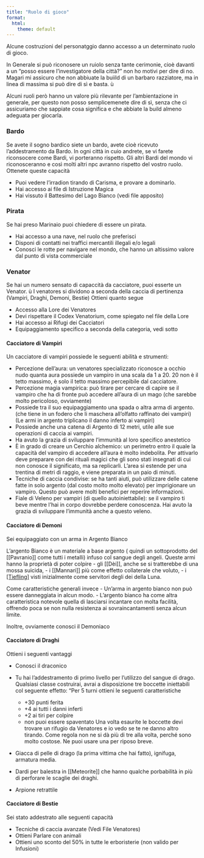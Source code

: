 ```yaml
---
title: "Ruolo di gioco"
format:
  html:
    theme: default
---
```

Alcune costruzioni del personatggio danno accesso a un determinato ruolo di gioco. 

In Generale si può riconosere un ruiolo senza tante cerimonie, cioè davanti a un "posso essere l'investigatore della città?" non ho motivi per dire di no. Magari mi assicuro che non abbiuate la buiild di un barbaro razziatore, ma in linea di massima si può dire di sì e basta. ù

Alcuni ruoli però hanno un valore più rilevante per l'ambientazione in generale, per questo non posso semplicemenete dire di sì, senza che ci assicuriamo che sappiate cosa significa e che abbiate la build almeno adeguata per giocarla. 

### Bardo 

Se avete il sogno bardico siete un bardo, avete cioè ricevuto l'addestramento da Bardo. In ogni città in cuio andrete, se vi farete riconsocere come Bardi, vi porteranno rispetto. Gli altri Bardi del mondo vi riconosceranno e così molti altri npc avranno rispetto del vostro ruolo. Ottenete queste capacità

- Puoi vedere l'irradion tirando di Carisma, e provare a dominarlo.
- Hai accesso ai file di Istruzione Magica
- Hai vissuto il Battesimo del Lago Bianco (vedi file apposito)

### Pirata

Se hai preso Marinaio puoi chiedere di essere un pirata. 

- Hai accesso a una nave, nel ruolo che preferisci
- Disponi di contatti nei traffici mercantili illegali e/o legali
- Conosci le rotte per navigare nel mondo, che hanno un altissimo valore dal punto di vista commerciale 

### Venator

Se hai un numero sensato di capaccità da cacciatore, puoi esserte un Venator. ù
I venatores si dividono a seconda della caccia di pertinenza (Vampiri, Draghi, Demoni, Bestie)
Ottieni quanto segue

- Accesso alla Lore dei Venatores
- Devi rispettare il Codex Venatorium, come spiegato nel file della Lore
- Hai accesso ai Rifugi dei Cacciatori
- Equipaggiamento specifico a seconda della categoria, vedi sotto 

#### Cacciatore di Vampiri 

Un cacciatore di vampiri possiede le seguenti abilità e strumenti:

- Percezione dell’aura: un venatores specializzato riconosce a occhio nudo quanta aura possiede un vampiro in una scala da 1 a 20. 20 non è il tetto massimo, è solo il tetto massimo percepibile dal cacciatore.
- Percezione magia vampirica: può tirare per cercare di capire se il vampiro che ha di fronte può accedere all’aura di un mago (che sarebbe molto pericoloso, ovviamente)
- Possiede tra il suo equipaggiamento una spada o altra arma di argento.  (che tiene in un fodero che li maschera all’olfatto raffinato dei vampiri) (Le armi in argento triplicano il danno inferto ai vampiri)
- Possiede anche una catena di Argento di 12 metri, utile alle sue operazioni di caccia ai vampiri.
- Ha avuto la grazia di sviluppare l’immunità al loro specifico anestetico
- È in grado di creare un Cerchio alchemico: un perimetro entro il quale la capacità del vampiro di accedere all’aura è molto indebolita. Per attivarlo deve preparare con dei rituali magici che gli sono stati insegnati di cui non conosce il significato, ma sa replicarli. L’area si estende per una trentina di metri di raggio, e viene preparata in un paio di minuti.
- Tecniche di caccia condivise: se ha tanti aiuti, può utilizzare delle catene fatte in solo argento (dal costo molto molto elevato) per imprigionare un vampiro. Questo può avere molti benefici per reperire informazioni.
- Fiale di Veleno per vampiri (di quello autoiniettabile): se il vampiro ti beve mentre l’hai in corpo dovrebbe perdere conoscenza. Hai avuto la grazia di sviluppare l’immunità anche a questo veleno.

#### Cacciatore di Demoni

Sei equipaggiato con un arma in Argento Bianco 

L'argento Bianco è un materiale a base argento ( quindi un sottoprodotto del [[Pavranio]] come tutti i metalli) infuso col sangue degli angeli. Queste armi hanno la proprietà di poter colpire 
- gli [[Dèi]], anche se si tratterebbe di una mossa suicida, 
- i [[Mannari]] più come effetto collaterale che voluto, 
- i [[Tiefling]]( e sono infatti in dotazione ai [[Cacciatore di Tiefling]]) visti inizialmente come servitori degli dei della Luna.  

Come caratteristiche generali invece
- Un'arma in argento bianco non può essere danneggiata in alcun modo.
- L'argento bianco ha come altra caratteristica notevole quella di lasciarsi incantare con molta facilità, offrendo poca se non nulla resistenza ai sovraincantamenti senza alcun limite.

Inoltre, ovviamente conosci il Demoniaco

#### Cacciatore di Draghi

Ottieni i seguenti vantaggi

- Conosci il draconico
- Tu hai l'addestramento di primo livello per l'utilizzo del sangue di drago. Qualsiasi classe costruirai, avrai a disposizione tre boccette iniettabili col seguente effetto: 
	"Per 5 turni ottieni le seguenti caratteristiche 
	- +30 punti ferita 
	- +4 ai tutti i danni inferti 
	- +2 ai tiri per colpire 
	- non puoi essere spaventato 
Una volta esaurite le boccette devi trovare un rifugio da Venatores e io vedo se te ne danno altro tirando. Come regola non ne si dà più di tre alla volta, perché sono molto costose. Ne puoi usare una per riposo breve. 

- Giacca di pelle di drago (la prima vittima che hai fatto), ignifuga, armatura media. 

- Dardi per balestra in [[Meteorite]] che hanno qualche porbabilità in più di perforare le scaglie dei draghi. 

- Arpione retrattile


#### Cacciatore di Bestie

Sei stato addestrato alle seguenti capacità 

- Tecniche di caccia avanzate (Vedi File Venatores)
- Ottieni Parlare con animali 
- Ottieni uno sconto del 50% in tutte le erboristerie (non valido per Infusioni)